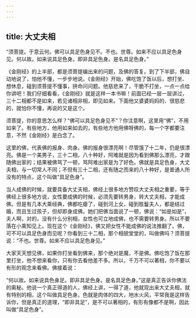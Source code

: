 ```yaml
---
---
---
```

title: 大丈夫相
---




“须菩提。于意云何。佛可以具足色身见不。不也。世尊。如来不应以具足色身见。何以故。如来说具足色身。即非具足色身。是名具足色身。”

《金刚经》的上半部，都是须菩提编出来的问题，及佛的答复。到了下半部，佛自动地说了，怕他不懂，一步步地说。《金刚经》开始，佛吃饱了饭以后，想打坐、想休息，碰到须菩提不懂事，拼命问问题。他慈悲来了，干脆不打坐，一点一点给你讲吧！我们仔细看看，《金刚经》就是这样一本书嘛！前面已经一层一层讲过，三十二相都不是如来，若见诸相非相，即见如来。下面他又婆婆妈妈的、很慈悲的，就怕你不懂，再说的又是这个。

须菩提，你的意思怎么样？“佛可以具足色身见不”？你注意啊，这里用“佛”，不用如来了。有些地方，他用如来如去的，有些地方他用佛呀佛的，每一个字都要注意，不然《金刚经》是白念了。

这里的佛，代表佛的报身、肉身。佛的报身很漂亮啊！尽管饿了十二年，仍是很漂亮。佛是一个美男子，三十二相，八十种好，阿难就是因为看到佛那么漂亮，才跟随佛出家的；结果被佛骂了一顿，骂阿难出家是为了好色。佛就是具足色身，大丈夫相，与一切常人不同；不但有三十二相，还有随之而来的八十种好，是普通人所没有的特点，这个叫做“具足色身”。

当人成佛的时候，就要具备大丈夫相，佛经上很多地方赞叹大丈夫相之重要，等于佛经上很多地方说，女性要成佛的时候，必须先要转男身，转大丈夫相，才能成佛。但是有几本大乘经典，佛都吃瘪了，碰到河上女，碰到胜鬘夫人，都是结过婚，而且生过孩子，但却即身成佛。她们把佛当面说了一顿，佛说：“如是如是”，夫人啊，对的，没有什么分别相，女性也可立地成佛，也不需要转男身。所以不要落在小乘知见上。现在这个《金刚经》，佛又把女性不能成佛的说法推翻了。佛，可不可以具足色身而见呢？你看到三十二相，那个相貌堂堂的，叫做佛吗？须菩提说：“不也。世尊。如来不应以具足色身见。”

大家天天想见佛，如果你打坐看到佛来，那个绝对是魔，不是佛。佛吃饱了饭在那里打坐，他不想来看你，只有你去看他差不多。所以，千万不可以著相，你不要以有形的观念来看佛。佛接着说：

“何以故。如来说具色身足。即非具足色身。是名具足色身。”这是真正告诉你佛法的奥秘。他说一个真正得道的人，佛经上讲，一得了道，他就现出来大丈夫相，就有特别的相，这个叫做具足色身。色就是肉体的四大，地水火风，平常我是这样告诉你，但是真正的道理，“即非具足”，是不可以著相的，有形有像都不是啊，因此叫做“具足色身”。